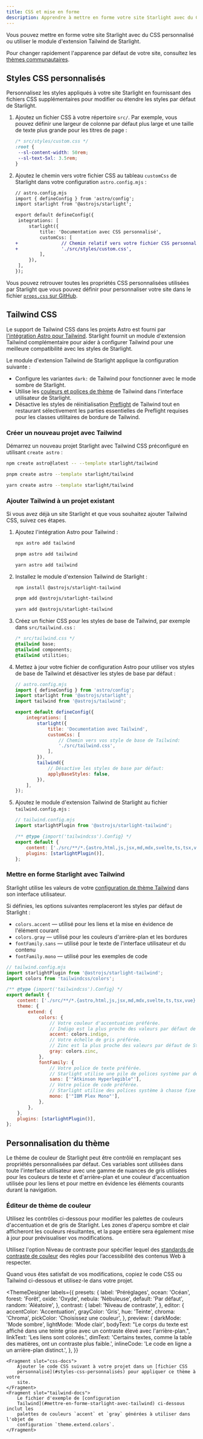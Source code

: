 ```yaml
---
title: CSS et mise en forme
description: Apprendre à mettre en forme votre site Starlight avec du CSS personnalisé ou l'intégrer avec Tailwind CSS.
---
```



Vous pouvez mettre en forme votre site Starlight avec du CSS personnalisé ou utiliser le module d'extension Tailwind de Starlight.

Pour changer rapidement l'apparence par défaut de votre site, consultez les [thèmes communautaires](/fr/resources/themes/).

## Styles CSS personnalisés

Personnalisez les styles appliqués à votre site Starlight en fournissant des fichiers CSS supplémentaires pour modifier ou étendre les styles par défaut de Starlight.

<Steps>

1. Ajoutez un fichier CSS à votre répertoire `src/`.
   Par exemple, vous pouvez définir une largeur de colonne par défaut plus large et une taille de texte plus grande pour les titres de page :

   ```css
   /* src/styles/custom.css */
   :root {
   	--sl-content-width: 50rem;
   	--sl-text-5xl: 3.5rem;
   }
   ```

2. Ajoutez le chemin vers votre fichier CSS au tableau `customCss` de Starlight dans votre configuration `astro.config.mjs` :

   ```diff lang="js"
   // astro.config.mjs
   import { defineConfig } from 'astro/config';
   import starlight from '@astrojs/starlight';

   export default defineConfig({
   	integrations: [
   		starlight({
   			title: 'Documentation avec CSS personnalisé',
   			customCss: [
   +				// Chemin relatif vers votre fichier CSS personnalisé
   +				'./src/styles/custom.css',
   			],
   		}),
   	],
   });
   ```

</Steps>

Vous pouvez retrouver toutes les propriétés CSS personnalisées utilisées par Starlight que vous pouvez définir pour personnaliser votre site dans le fichier [`props.css` sur GitHub](https://github.com/withastro/starlight/blob/main/packages/starlight/style/props.css).

## Tailwind CSS

Le support de Tailwind CSS dans les projets Astro est fourni par [l'intégration Astro pour Tailwind](https://docs.astro.build/en/guides/integrations-guide/tailwind/).
Starlight fournit un module d'extension Tailwind complémentaire pour aider à configurer Tailwind pour une meilleure compatibilité avec les styles de Starlight.

Le module d'extension Tailwind de Starlight applique la configuration suivante :

- Configure les variantes `dark:` de Tailwind pour fonctionner avec le mode sombre de Starlight.
- Utilise les [couleurs et polices de thème](#mettre-en-forme-starlight-avec-tailwind) de Tailwind dans l'interface utilisateur de Starlight.
- Désactive les styles de réinitialisation [Preflight](https://tailwindcss.com/docs/preflight) de Tailwind tout en restaurant sélectivement les parties essentielles de Preflight requises pour les classes utilitaires de bordure de Tailwind.

### Créer un nouveau projet avec Tailwind

Démarrez un nouveau projet Starlight avec Tailwind CSS préconfiguré en utilisant `create astro` :

<Tabs syncKey="pkg">
<TabItem label="npm">

```sh
npm create astro@latest -- --template starlight/tailwind
```

</TabItem>
<TabItem label="pnpm">

```sh
pnpm create astro --template starlight/tailwind
```

</TabItem>
<TabItem label="Yarn">

```sh
yarn create astro --template starlight/tailwind
```

</TabItem>
</Tabs>

### Ajouter Tailwind à un projet existant

Si vous avez déjà un site Starlight et que vous souhaitez ajouter Tailwind CSS, suivez ces étapes.

<Steps>

1.  Ajoutez l'intégration Astro pour Tailwind :

    <Tabs syncKey="pkg">

    <TabItem label="npm">

    ```sh
    npx astro add tailwind
    ```

    </TabItem>

    <TabItem label="pnpm">

    ```sh
    pnpm astro add tailwind
    ```

    </TabItem>

    <TabItem label="Yarn">

    ```sh
    yarn astro add tailwind
    ```

    </TabItem>

    </Tabs>

2.  Installez le module d'extension Tailwind de Starlight :

    <Tabs syncKey="pkg">

    <TabItem label="npm">

    ```sh
    npm install @astrojs/starlight-tailwind
    ```

    </TabItem>

    <TabItem label="pnpm">

    ```sh
    pnpm add @astrojs/starlight-tailwind
    ```

    </TabItem>

    <TabItem label="Yarn">

    ```sh
    yarn add @astrojs/starlight-tailwind
    ```

    </TabItem>

    </Tabs>

3.  Créez un fichier CSS pour les styles de base de Tailwind, par exemple dans `src/tailwind.css` :

    ```css
    /* src/tailwind.css */
    @tailwind base;
    @tailwind components;
    @tailwind utilities;
    ```

4.  Mettez à jour votre fichier de configuration Astro pour utiliser vos styles de base de Tailwind et désactiver les styles de base par défaut :

    ```js {11-12,16-17}
    // astro.config.mjs
    import { defineConfig } from 'astro/config';
    import starlight from '@astrojs/starlight';
    import tailwind from '@astrojs/tailwind';

    export default defineConfig({
    	integrations: [
    		starlight({
    			title: 'Documentation avec Tailwind',
    			customCss: [
    				// Chemin vers vos style de base de Tailwind:
    				'./src/tailwind.css',
    			],
    		}),
    		tailwind({
    			// Désactive les styles de base par défaut:
    			applyBaseStyles: false,
    		}),
    	],
    });
    ```

5.  Ajoutez le module d'extension Tailwind de Starlight au fichier `tailwind.config.mjs` :

    ```js ins={2,7}
    // tailwind.config.mjs
    import starlightPlugin from '@astrojs/starlight-tailwind';

    /** @type {import('tailwindcss').Config} */
    export default {
    	content: ['./src/**/*.{astro,html,js,jsx,md,mdx,svelte,ts,tsx,vue}'],
    	plugins: [starlightPlugin()],
    };
    ```

</Steps>

### Mettre en forme Starlight avec Tailwind

Starlight utilise les valeurs de votre [configuration de thème Tailwind](https://tailwindcss.com/docs/theme) dans son interface utilisateur.

Si définies, les options suivantes remplaceront les styles par défaut de Starlight :

- `colors.accent` — utilisé pour les liens et la mise en évidence de l'élément courant
- `colors.gray` — utilisé pour les couleurs d'arrière-plan et les bordures
- `fontFamily.sans` — utilisé pour le texte de l'interface utilisateur et du contenu
- `fontFamily.mono` — utilisé pour les exemples de code

```js {13,16,21,24}
// tailwind.config.mjs
import starlightPlugin from '@astrojs/starlight-tailwind';
import colors from 'tailwindcss/colors';

/** @type {import('tailwindcss').Config} */
export default {
	content: ['./src/**/*.{astro,html,js,jsx,md,mdx,svelte,ts,tsx,vue}'],
	theme: {
		extend: {
			colors: {
				// Votre couleur d'accentuation préférée.
				// Indigo est la plus proche des valeurs par défaut de Starlight.
				accent: colors.indigo,
				// Votre échelle de gris préférée.
				// Zinc est la plus proche des valeurs par défaut de Starlight.
				gray: colors.zinc,
			},
			fontFamily: {
				// Votre police de texte préférée.
				// Starlight utilise une pile de polices système par défaut.
				sans: ['"Atkinson Hyperlegible"'],
				// Votre police de code préférée.
				// Starlight utilise des polices système à chasse fixe par défaut.
				mono: ['"IBM Plex Mono"'],
			},
		},
	},
	plugins: [starlightPlugin()],
};
```

## Personnalisation du thème

Le thème de couleur de Starlight peut être contrôlé en remplaçant ses propriétés personnalisées par défaut.
Ces variables sont utilisées dans toute l'interface utilisateur avec une gamme de nuances de gris utilisées pour les couleurs de texte et d'arrière-plan et une couleur d'accentuation utilisée pour les liens et pour mettre en évidence les éléments courants durant la navigation.

### Éditeur de thème de couleur

Utilisez les contrôles ci-dessous pour modifier les palettes de couleurs d'accentuation et de gris de Starlight.
Les zones d'aperçu sombre et clair afficheront les couleurs résultantes, et la page entière sera également mise à jour pour prévisualiser vos modifications.

Utilisez l'option Niveau de contraste pour spécifier lequel des [standards de contraste de couleur](https://developer.mozilla.org/fr/docs/Web/Accessibility/Understanding_WCAG/Perceivable/Color_contrast) des règles pour l’accessibilité des contenus Web à respecter.

Quand vous êtes satisfait de vos modifications, copiez le code CSS ou Tailwind ci-dessous et utilisez-le dans votre projet.


<ThemeDesigner
	labels={{
		presets: {
			label: 'Préréglages',
			ocean: 'Océan',
			forest: 'Forêt',
			oxide: 'Oxyde',
			nebula: 'Nébuleuse',
			default: 'Par défaut',
			random: 'Aléatoire',
		},
		contrast: {
			label: 'Niveau de contraste',
		},
		editor: {
			accentColor: 'Accentuation',
			grayColor: 'Gris',
			hue: 'Teinte',
			chroma: 'Chroma',
			pickColor: 'Choisissez une couleur',
		},
		preview: {
			darkMode: 'Mode sombre',
			lightMode: 'Mode clair',
			bodyText:
				"Le corps du texte est affiché dans une teinte grise avec un contraste élevé avec l'arrière-plan.",
			linkText: 'Les liens sont colorés.',
			dimText:
				'Certains textes, comme la table des matières, ont un contraste plus faible.',
			inlineCode: 'Le code en ligne a un arrière-plan distinct.',
		},
	}}
>
	<Fragment slot="css-docs">
		Ajouter le code CSS suivant à votre projet dans un [fichier CSS
		personnalisé](#styles-css-personnalisés) pour appliquer ce thème à votre
		site.
	</Fragment>
	<Fragment slot="tailwind-docs">
		Le fichier d'exemple de [configuration
		Tailwind](#mettre-en-forme-starlight-avec-tailwind) ci-dessous inclut les
		palettes de couleurs `accent` et `gray` générées à utiliser dans l'objet de
		configuration `theme.extend.colors`.
	</Fragment>
</ThemeDesigner>
